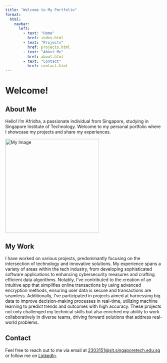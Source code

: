 ```yaml
---
title: "Welcome to My Portfolio"
format:
  html:
    navbar:
      left:
        - text: "Home"
          href: index.html
        - text: "Projects"
          href: projects.html
        - text: "About Me"
          href: about.html
        - text: "Contact"
          href: contact.html
---
```


# Welcome!

## About Me

Hello! I'm Afridha, a passionate individual from Singapore, studying in Singapore Institute of Technology. Welcome to my personal portfolio where I showcase my projects and share my experiences.
<br>

![My Image](mypicture.jpg){width=300 height=300} <!-- Adjust the path to where your image is stored -->

## My Work

I have worked on various projects, predominantly focusing on the intersection of technology and innovative solutions. My experience spans a variety of areas within the tech industry, from developing sophisticated software applications to enhancing cybersecurity measures and crafting efficient data algorithms. Notably, I've contributed to the creation of an intuitive app that simplifies online transactions by using advanced encryption methods, ensuring user data is secure and transactions are seamless. Additionally, I've participated in projects aimed at harnessing big data to improve decision-making processes in real-time, utilizing machine learning to predict trends and outcomes with high accuracy. These projects not only challenged my technical skills but also enriched my ability to work collaboratively in diverse teams, driving forward solutions that address real-world problems.

## Contact
Feel free to reach out to me via email at <a href="mailto:2303151@sit.singaporetech.edu.sg" target="_blank">2303151@sit.singaporetech.edu.sg</a> or follow me on <a href="https://www.linkedin.com/in/afridha-saffiyudeen" target="_blank">LinkedIn</a>.


